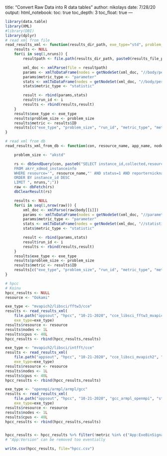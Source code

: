 title: "Convert Raw Data into R data tables"
author: nikolays
date: 7/28/20
output:
  html_notebook:
    toc: true
    toc_depth: 3
    toc_float: true
---

```r
library(data.table)
library(XML)
#library(DBI)
library(dplyr)
# read xml from file
read_results_xml <- function(results_dir_path, exe_type="std", problem_size="akstd", nruns=20L, results_file_prefix="result_") {
    results <- NULL
    for(i in seq(1,nruns)) {
        resultpath <- file.path(results_dir_path, paste0(results_file_prefix, i, ".xml"))

        xml_doc <- xmlParse(file = resultpath)
        params <- xmlToDataFrame(nodes = getNodeSet(xml_doc, "//body/performance/benchmark/parameters/parameter"))
        params$metric_type <- "parameter"
        stats <- xmlToDataFrame(nodes = getNodeSet(xml_doc, "//body/performance/benchmark/statistics/statistic"))
        stats$metric_type <- "statistic"

        result <- rbind(params,stats)
        result$run_id <- i
        results <- rbind(results,result)
    }
    results$exe_type <- exe_type
    results$problem_size <- problem_size
    results$metric <- results$ID
    results[c("exe_type", "problem_size", "run_id", "metric_type", "metric", "value", "units")]
}

# read xml from db
read_results_xml_from_db <- function(con, resource_name, app_name, nodes, exe_type="akstd", nruns=10L) {

    problem_size <- "akstd"

    rs <- dbSendQuery(con, paste0("SELECT instance_id,collected,resource,reporter,reporternickname,body
    FROM akrr_xdmod_instanceinfo
    WHERE resource='", resource_name,"' AND status=1 AND reporternickname='",app_name,".", nodes,"'
    ORDER BY instance_id DESC
    LIMIT ", nruns,";"))
    raw <- dbFetch(rs)
    dbClearResult(rs)

    results <- NULL
    for(i in seq(1,nrow(raw))) {
        xml_doc <- xmlParse(raw$body[[i]])
        params <- xmlToDataFrame(nodes = getNodeSet(xml_doc, "//parameters/parameter"))
        params$metric_type <- "parameter"
        stats <- xmlToDataFrame(nodes = getNodeSet(xml_doc, "//statistics/statistic"))
        stats$metric_type <- "statistic"

        result <- rbind(params,stats)
        result$run_id <- i
        results <- rbind(results,result)
    }
    results$exe_type <- exe_type
    results$problem_size <- problem_size
    results$metric <- results$ID
    results[c("exe_type", "problem_size", "run_id", "metric_type", "metric", "value", "units")]
}
```


```r
# hpcc
# Koinu
hpcc_results <- NULL
resource <- "Ookami"

exe_type <- "mvapich2/libsci/fftw3/cce"
results <- read_results_xml(
    file.path("appsout", "hpcc", "10-21-2020", "cce_libsci_fftw3_mvapich2", "std_48x1"),
    exe_type=exe_type)
results$resource <- resource
results$nodes <- 1L
results$cpus <- 48L
hpcc_results <- rbind(hpcc_results,results)

exe_type <- "mvapich2/libsci/intfft/cce"
results <- read_results_xml(
    file.path("appsout", "hpcc", "10-21-2020", "cce_libsci_mvapich2", "std_48x1"),
    exe_type=exe_type)
results$resource <- resource
results$nodes <- 1L
results$cpus <- 48L
hpcc_results <- rbind(hpcc_results,results)

exe_type <- "openmpi/armpl/armpl/gcc"
results <- read_results_xml(
    file.path("appsout", "hpcc", "10-21-2020", "gcc_armpl_openmpi", "std_48x1"),
    exe_type=exe_type)
results$resource <- resource
results$nodes <- 1L
results$cpus <- 48L
hpcc_results <- rbind(hpcc_results,results)


hpcc_results <- hpcc_results %>% filter(!metric %in% c("App:ExeBinSignature", "RunEnv:Nodes", "app", "resource"))
# "App:Version" can be removed too eventially

write.csv(hpcc_results, file="hpcc.csv")
```
